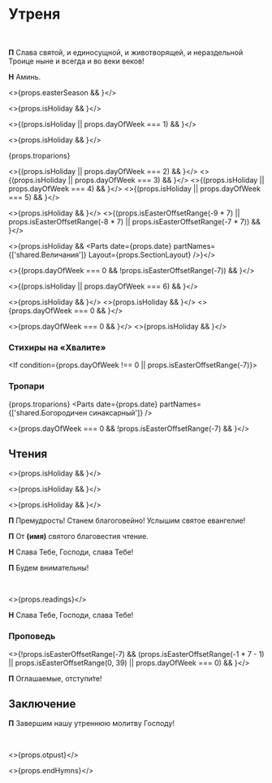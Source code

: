 
<span id="nachalo" />

# Утреня

<br />

**П** Слава святой, и единосущной, и животворящей, и нераздельной Троице ныне и всегда и во веки веков!

**Н** Аминь.

<>{props.easterSeason && <MdxLoader src="Shared/EasterTroparion3x" lang={props.lang} />}</>

<>{props.isHoliday && <MdxLoader src="Matins/VelikayaEktenia" lang={props.lang} />}</>

<>{(props.isHoliday || props.dayOfWeek === 1) && <MdxLoader src="Matins/Prayer1" lang={props.lang} />}</>

<>{props.isHoliday && <MdxLoader src="Matins/BogGospod" lang={props.lang} />}</>

<If condition={props.isHoliday}>
  {props.troparions}
  <Parts
      date={props.date}
      partNames={['shared.Богородичен синаксарный']}
  />
</If>

<>{(props.isHoliday || props.dayOfWeek === 2) && <MdxLoader src="Matins/Prayer2" lang={props.lang} />}</>
<>{(props.isHoliday || props.dayOfWeek === 3) && <MdxLoader src="Matins/Prayer3" lang={props.lang} />}</>
<>{(props.isHoliday || props.dayOfWeek === 4) && <MdxLoader src="Matins/Prayer4" lang={props.lang} />}</>
<>{(props.isHoliday || props.dayOfWeek === 5) && <MdxLoader src="Matins/Prayer7" lang={props.lang} />}</>

<>{props.isHoliday && <MdxLoader src="Matins/Polijeley" lang={props.lang} />}</>
<>{(props.isEasterOffsetRange(-9 * 7) || props.isEasterOffsetRange(-8 * 7) || props.isEasterOffsetRange(-7 * 7)) && <MdxLoader src="Matins/Psalm136" lang={props.lang} />}</>

<>{props.isHoliday && <Parts date={props.date} partNames={['shared.Величания']} Layout={props.SectionLayout} />}</>

<>{(props.dayOfWeek === 0 && !props.isEasterOffsetRange(-7)) && <MdxLoader src="Matins/TropsVoskr" lang={props.lang} />}</>

<>{(props.isHoliday || props.dayOfWeek === 6) && <MdxLoader src="Matins/Prayer8" lang={props.lang} />}</>

<>{props.isHoliday && <MdxLoader src="Matins/Prayer10" lang={props.lang} />}</>
<>{props.isHoliday && <MdxLoader src="Shared/Psalm50" lang={props.lang} />}</>
<>{props.dayOfWeek === 0 && <MdxLoader src="Matins/PesnBogoroditsy" lang={props.lang} />}</>

<MdxLoader src="Matins/Prayer11" lang={props.lang} />

<>{props.dayOfWeek === 0 && <MdxLoader src="Matins/Sviat" lang={props.lang} />}</>
<>{props.isHoliday && <Exapostilari date={props.date}/>}</>

<MdxLoader src="Matins/HvalitniePsalmi" lang={props.lang} />

### Стихиры на «Хвалите»

<StihiriNaHvalite date={props.date} day={props.day} />
<MdxLoader src="Matins/Slavoslovie" lang={props.lang} />

<If condition={props.dayOfWeek !== 0 || props.isEasterOffsetRange(-7)}>
  ### Тропари

  {props.troparions}
  <Parts
    date={props.date}
    partNames={['shared.Богородичен синаксарный']}
  />
</If>

<>{props.dayOfWeek === 0 && !props.isEasterOffsetRange(-7) && <MdxLoader src="Matins/TropsOtp" lang={props.lang} glas={props.day.glas} />}</>

<span id="reading" />

## Чтения

<Stepenny day={props.day} date={props.date} />

<Prokimens day={props.day} date={props.date} />

<>{props.isHoliday && <MdxLoader src="Matins/Prayer9" lang={props.lang} />}</>

<>{props.isHoliday && <MdxLoader src="Matins/Prokimen2" lang={props.lang} />}</>

<>{props.isHoliday && <MdxLoader src="Matins/Vstavka" lang={props.lang} />}</>

**П** Премудрость! Станем благоговейно! Услышим святое евангелие!

**П** От **(имя)** святого благовестия чтение.

**Н** Слава Тебе, Господи, слава Тебе!

**П** Будем внимательны!

<br />

<>{props.readings}</>

**Н** Слава Тебе, Господи, слава Тебе!

### Проповедь

<>{!props.isEasterOffsetRange(-7) && (props.isEasterOffsetRange(-1 * 7 - 1) || props.isEasterOffsetRange(0, 39) || props.dayOfWeek === 0) && <MdxLoader src="Matins/VoskresnajaPesn" lang={props.lang} />}</>

<MdxLoader src="Shared/EkteniaOglash" lang={props.lang} />
<MdxLoader src="Matins/PrayerKatekhumens" lang={props.lang} />

**П** Оглашаемые, отступи́те!

<MdxLoader src="Shared/SugubajaKratkaja" lang={props.lang} />

## Заключение

**П** Завершим нашу утреннюю молитву Господу!

<MdxLoader src="Matins/Prayer12" lang={props.lang} />
<br />
<MdxLoader src="Matins/PrayerGlavopriklonnaja" lang={props.lang} />

<>{props.otpust}</>

<>{props.endHymns}</>
